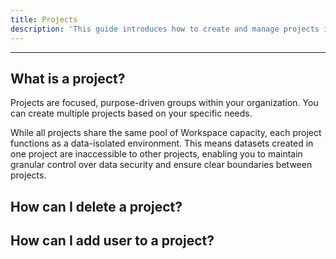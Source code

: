 ```yaml
---
title: Projects
description: 'This guide introduces how to create and manage projects in your organization'
---
```



---

## What is a project?

Projects are focused, purpose-driven groups within your organization. You can create multiple projects based on your specific needs.

While all projects share the same pool of Workspace capacity, each project functions as a data-isolated environment. This means datasets created in one project are inaccessible to other projects, enabling you to maintain granular control over data security and ensure clear boundaries between projects.



## How can I delete a project?




## How can I add user to a project?